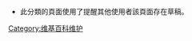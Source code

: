 {{empty category}}
{{隐藏分类}}
* 此分類的頁面使用了{{tl|Draft exist}}提醒其他使用者該頁面存在草稿。

[[Category:维基百科维护|Category:维基百科维护]]